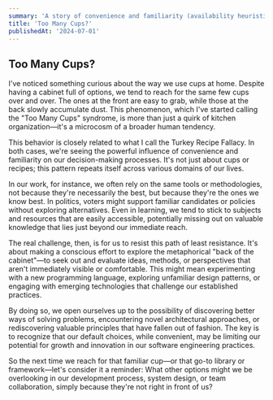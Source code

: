 ```yaml
---
summary: 'A story of convenience and familiarity (availability heuristics).'
title: 'Too Many Cups?'
publishedAt: '2024-07-01'
---
```


## Too Many Cups?

I've noticed something curious about the way we use cups at home. Despite having a cabinet full of options, we tend to reach for the same few cups over and over. The ones at the front are easy to grab, while those at the back slowly accumulate dust. This phenomenon, which I've started calling the "Too Many Cups" syndrome, is more than just a quirk of kitchen organization—it's a microcosm of a broader human tendency.

This behavior is closely related to what I call the Turkey Recipe Fallacy. In both cases, we're seeing the powerful influence of convenience and familiarity on our decision-making processes. It's not just about cups or recipes; this pattern repeats itself across various domains of our lives.

In our work, for instance, we often rely on the same tools or methodologies, not because they're necessarily the best, but because they're the ones we know best. In politics, voters might support familiar candidates or policies without exploring alternatives. Even in learning, we tend to stick to subjects and resources that are easily accessible, potentially missing out on valuable knowledge that lies just beyond our immediate reach.

The real challenge, then, is for us to resist this path of least resistance. It's about making a conscious effort to explore the metaphorical "back of the cabinet"—to seek out and evaluate ideas, methods, or perspectives that aren't immediately visible or comfortable. This might mean experimenting with a new programming language, exploring unfamiliar design patterns, or engaging with emerging technologies that challenge our established practices.

By doing so, we open ourselves up to the possibility of discovering better ways of solving problems, encountering novel architectural approaches, or rediscovering valuable principles that have fallen out of fashion. The key is to recognize that our default choices, while convenient, may be limiting our potential for growth and innovation in our software engineering practices.

So the next time we reach for that familiar cup—or that go-to library or framework—let's consider it a reminder: What other options might we be overlooking in our development process, system design, or team collaboration, simply because they're not right in front of us?
